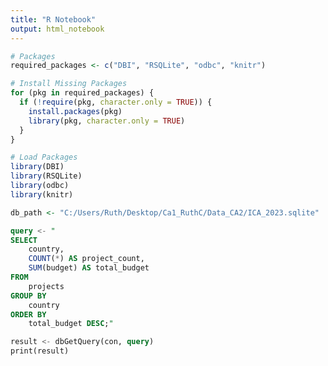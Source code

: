 ```yaml
---
title: "R Notebook"
output: html_notebook
---
```


```r
# Packages
required_packages <- c("DBI", "RSQLite", "odbc", "knitr")

# Install Missing Packages
for (pkg in required_packages) {
  if (!require(pkg, character.only = TRUE)) {
    install.packages(pkg)
    library(pkg, character.only = TRUE)
  }
}

# Load Packages
library(DBI)
library(RSQLite)
library(odbc)
library(knitr)
```


```r
db_path <- "C:/Users/Ruth/Desktop/Ca1_RuthC/Data_CA2/ICA_2023.sqlite"
```


```sql
query <- "
SELECT 
    country,
    COUNT(*) AS project_count,
    SUM(budget) AS total_budget
FROM 
    projects
GROUP BY 
    country
ORDER BY 
    total_budget DESC;"

result <- dbGetQuery(con, query)
print(result)

```

